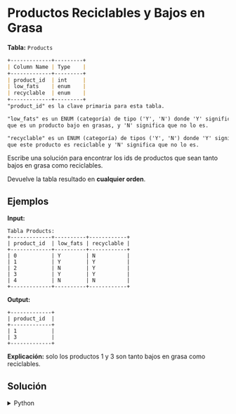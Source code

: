 # Productos Reciclables y Bajos en Grasa

**Tabla:** `Products`

```markdown
+-------------+---------+
| Column Name | Type    |
+-------------+---------+
| product_id  | int     |
| low_fats    | enum    |
| recyclable  | enum    |
+-------------+---------+
"product_id" es la clave primaria para esta tabla.

"low_fats" es un ENUM (categoría) de tipo ('Y', 'N') donde 'Y' significa 
que es un producto bajo en grasas, y 'N' significa que no lo es.

"recyclable" es un ENUM (categoría) de tipos ('Y', 'N') donde 'Y' significa
que este producto es reciclable y 'N' significa que no lo es.
``` 

Escribe una solución para encontrar los ids de productos que sean tanto bajos en grasa como reciclables.

Devuelve la tabla resultado en **cualquier orden**.


## Ejemplos

**Input:**
```text
Tabla Products:
+-------------+----------+------------+
| product_id  | low_fats | recyclable |
+-------------+----------+------------+
| 0           | Y        | N          |
| 1           | Y        | Y          |
| 2           | N        | Y          |
| 3           | Y        | Y          |
| 4           | N        | N          |
+-------------+----------+------------+
```
**Output:**
```text 
+-------------+
| product_id  |
+-------------+
| 1           |
| 3           |
+-------------+
```

**Explicación:** solo los productos 1 y 3 son tanto bajos en grasa como reciclables.


## Solución

<details>
    <summary>Python</summary>
```python
import pandas as pd

def find_products(products: pd.DataFrame) -> pd.DataFrame:
    filtered_df = products.loc[ (products['low_fats']=='Y') & (products['recyclable']=='Y')]
    
    return filtered_df[['product_id']]
```
</details>